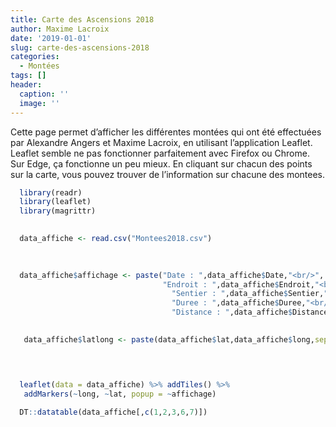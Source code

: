 ```yaml
---
title: Carte des Ascensions 2018
author: Maxime Lacroix
date: '2019-01-01'
slug: carte-des-ascensions-2018
categories:
  - Montées
tags: []
header:
  caption: ''
  image: ''
---
```


Cette page permet d'afficher les différentes montées qui ont été effectuées par Alexandre Angers et Maxime Lacroix, en utilisant l'application Leaflet. 
Leaflet semble ne pas fonctionner parfaitement avec Firefox ou Chrome. Sur Edge, ça fonctionne un peu mieux. En cliquant sur chacun des points sur la carte, vous pouvez trouver de l'information sur chacune des montees.  

```r
  library(readr)
  library(leaflet)
  library(magrittr)

  
  data_affiche <- read.csv("Montees2018.csv")

 
  
  data_affiche$affichage <- paste("Date : ",data_affiche$Date,"<br/>",
                                  "Endroit : ",data_affiche$Endroit,"<br/>",
                                    "Sentier : ",data_affiche$Sentier,"<br/>",
                                    "Duree : ",data_affiche$Duree,"<br/>",
                                    "Distance : ",data_affiche$Distance,sep="")

  
   data_affiche$latlong <- paste(data_affiche$lat,data_affiche$long,sep=":")
    



  leaflet(data = data_affiche) %>% addTiles() %>%
   addMarkers(~long, ~lat, popup = ~affichage)
  
  DT::datatable(data_affiche[,c(1,2,3,6,7)])
  
   
   
```